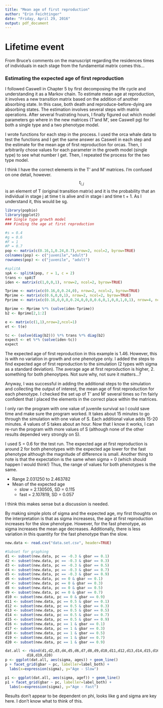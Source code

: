 ```yaml
---
title: "Mean age of first reproduction"
author: "Erin Feichtinger"
date: "Friday, April 29, 2016"
output: pdf_document
---
```

# Lifetime event

From Bruce's comments on the manuscript regarding the residences times of individuals in each stage from the fundamental matrix comes this...

### Estimating the expected age of first reproduction

I followed Caswell in Chapter 5 by first decomposing the life cycle and understanding it as a Markov chain. To estimate mean age at reproduction, it involves a new transition matrix based on the addition of another absorbing state. In this case, both death and reproduce-before-dying are absorbing states. The estimation involves several steps with matrix operations. After several frustrating hours, I finally figured out which model parameters go where in the new matrices (T'and M', see Caswell pg) for both a single type and a two phenotype model. 

I wrote functions for each step in the process. I used the orca whale data to test the functions and I get the same answer as Caswell in each step and the estimate for the mean age of first reproduction for orcas. Then, I arbitrarily chose values for each parameter in the growth model (single type) to see what number I get. Then, I repeated the process for the two type model. 

I think I have the correct elements in the T' and M' matrices. I'm confused on one detail, however. $$t_{i,j}$$ is an element of T (original transition matrix) and it is the probability that an individual in stage j at time t is alive and in stage i and time t + 1. As I understand it, this would be sg. 


```r
library(popbio)
library(ggplot2)
### Single type growth model
### Finding the age at first reproduction 

#s = 0.4
#g = 0.6
#F = 1
#P = 0.7
pop <- matrix(c(0.16,1,0.24,0.7),nrow=2, ncol=2, byrow=TRUE)
colnames(pop) <- c("juvenile","adult")
rownames(pop) <- c("juvenile", "adult")

#splitA
spA <- splitA(pop, r = 1, c = 2)
trans <- spA$T
iden <- matrix(c(1,0,0,1), nrow=2, ncol=2, byrow=TRUE)

Tprime <- matrix(c(0.16,0,0.24,0), nrow=2, ncol=2, byrow=TRUE)
Mprime <- matrix(c(0.6,0,0,1), nrow=2, ncol=2, byrow=TRUE)
Pprime <- matrix(c(0.16,0,0,0,0.24,0,0,0,0.6,0,1,0,0,1,0,1), nrow=4, ncol=4,byrow=TRUE)

Bprime <- Mprime %*% (solve(iden-Tprime))
b2 <- Bprime[2,1:2]

e <- matrix(c(1,1),nrow=2,ncol=1)
et <- t(e)

tc <- (solve(diag(b2))) %*% trans %*% diag(b2)
expect <- et %*% (solve(iden-tc))
expect

```

The expected age of first reproduction in this example is 1.46. However, this is with no variation in growth and one phenotype only. I added the steps to find expected age of first reproduction to the simulation (2 types with sigma as a standard deviation). The average age at first reproduction is higher, 2. something for both phenoytpes. Not sure why, not sure it matters...?

Anyway, I was successful in adding the additional steps to the simulation and collecting the output of interest, the mean age of first reproduction for each phenotype. I checked the set up of T' and M' several times so I'm fairly confident that I placed the elements in the correct place within the matrices. 

I only ran the program with one value of juvenile survival so I could save time and make sure the program worked. It takes about 15 minutes to go through the simulation with one value of S. Each additional value adds 15-20 minutes. 4 values of S takes about an hour. Now that I know it works, I can re-run the program with more values of S (although none of the other results depended very strongly on S). 

I used S = 0.6 for the test run. The expected age at first reproduction is around 2 for both phenotypes with the expected age lower for the fast phenotype although the magnitude of difference is small. Another thing to note is that the expectation is the same when sigma  = 0 (which should happen I would think!) Thus, the range of values for both phenotypes is the same. 

* Range 2.031250 to 2.463782
* Mean of the expected age
    + slow = 2.130505, SD = 0.115
    + fast = 2.107819, SD = 0.057

I think this makes sense but a discussion is needed. 

By making simple plots of sigma and the expected age, my first thoughts on the interpretation is that as sigma increasess, the age at first reproduction increases for the slow phenotype. However, for the fast phenotype, as sigma increases the mean age decreases. Additionally, there is less variation in this quantity for the fast phenotype than the slow. 


```r
new.data <- read.csv("data.set.csv", header=TRUE)

#Subset for graphing
d1 <- subset(new.data, pc == -0.3 & gbar == 0.1)
d2 <- subset(new.data, pc == -0.3 & gbar == 0.3)
d3 <- subset(new.data, pc == -0.3 & gbar == 0.5)
d4 <- subset(new.data, pc == -0.3 & gbar == 0.7)
d5 <- subset(new.data, pc == -0.3 & gbar == 0.9)
d6 <- subset(new.data, pc == 0 & gbar == 0.1)
d7 <- subset(new.data, pc == 0 & gbar == 0.3)
d8 <- subset(new.data, pc == 0 & gbar == 0.5)
d9 <- subset(new.data, pc == 0 & gbar == 0.7)
d10 <- subset(new.data, pc == 0 & gbar == 0.9)
d11 <- subset(new.data, pc == 0.5 & gbar == 0.1)
d12 <- subset(new.data, pc == 0.5 & gbar == 0.3)
d13 <- subset(new.data, pc == 0.5 & gbar == 0.5)
d14 <- subset(new.data, pc == 0.5 & gbar == 0.7)
d15 <- subset(new.data, pc == 0.5 & gbar == 0.9)
d16 <- subset(new.data, pc == 1 & gbar == 0.1)
d17 <- subset(new.data, pc == 1 & gbar == 0.3)
d18 <- subset(new.data, pc == 1 & gbar == 0.5)
d19 <- subset(new.data, pc == 1 & gbar == 0.7)
d20 <- subset(new.data, pc == 1 & gbar == 0.9)

dat.all <- rbind(d1,d2,d3,d4,d5,d6,d7,d8,d9,d10,d11,d12,d13,d14,d15,d16,d17,
          d18,d19,d20)
p <- ggplot(dat.all, aes(sigma, ages)) + geom_line()
p + facet_grid(gbar ~ pc, labeller=label_both) +
  labs(x=expression(sigma), y="Age - Slow")

p1 <- ggplot(dat.all, aes(sigma, agef)) + geom_line()
p1 + facet_grid(gbar ~ pc, labeller=label_both) +
  labs(x=expression(sigma), y="Age - Fast") 
```

Results don't appear to be dependent on phi, looks like g and sigma are key here. I don't know what to think of this. 

